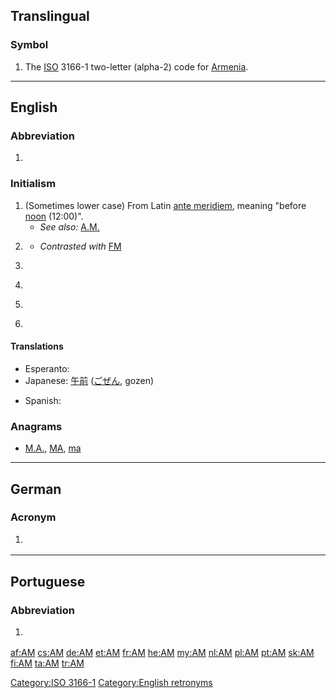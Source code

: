 {{also|Appendix:Variations of "am"}}
==Translingual==

===Symbol===
{{head|mul|symbol}}
# The [[ISO]] 3166-1 two-letter (alpha-2) code for [[Armenia]].

[[Category:ISO 3166-1]]

----

==English==
{{wikipedia|AM}}

===Abbreviation===
{{en-abbreviation}}

# {{abbreviation of|Amazonas}} {{gloss|This is a state of [[Brazil]].}}

===Initialism===
{{en-initialism}}

# (Sometimes lower case) From Latin [[ante meridiem]], meaning "before [[noon]] (12:00)".
#* ''See also:'' [[A.M.]]
# {{context|communication}} {{initialism of|amplitude modulation|Amplitude Modulation}}
#* ''Contrasted with'' [[FM]]
# {{context|education}} {{initialism of|Artium Magister}}
# {{context|education}} {{initialism of|Master of Arts}}
# {{context|politics|UK}} {{initialism of|Assembly Member}} {{gloss|A title similar to [[MP]], placed after the name of a Member of the Welsh National Assembly.}}
# {{context|property law}} {{initialism of|Automated Mapping}} {{gloss|Used in conjunction with Facilities Managements abbreviations (AM/FM).}}

====Translations====
{{trans-top|before noon}}
* Esperanto: {{t-|eo|a.t.m.}}
* Japanese: [[午前]] ([[ごぜん]], gozen)
{{trans-mid}}
* Spanish: {{t-|es|AM}}
{{trans-bottom}}

===Anagrams===
* [[M.A.#English|M.A.]], [[MA#English|MA]], [[ma#English|ma]]

[[Category:English retronyms]]

----

==German==

===Acronym===
{{de-acronym|g=n}}

# {{context|software|development|lang=de}} {{acronym of|w:de:Anwendungsmanagement|Anwendungsmanagement|lang=de}}

----

==Portuguese==

===Abbreviation===
{{pt-abbreviation}}

# {{context|politics|Brazil|lang=pt}} {{abbreviation of|Amazonas|lang=pt}} {{gloss|a Brazilian state}}

[[af:AM]]
[[cs:AM]]
[[de:AM]]
[[et:AM]]
[[fr:AM]]
[[he:AM]]
[[my:AM]]
[[nl:AM]]
[[pl:AM]]
[[pt:AM]]
[[sk:AM]]
[[fi:AM]]
[[ta:AM]]
[[tr:AM]]